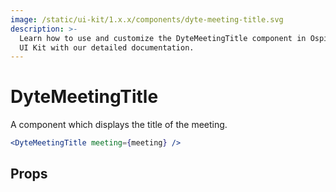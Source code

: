 ```yaml
---
image: /static/ui-kit/1.x.x/components/dyte-meeting-title.svg
description: >-
  Learn how to use and customize the DyteMeetingTitle component in Ospi's React
  UI Kit with our detailed documentation.
---
```


# DyteMeetingTitle

A component which displays the title of the meeting.

```jsx live
<DyteMeetingTitle meeting={meeting} />
```

## Props

<PropsTable of="dyte-meeting-title" />

<head>
  <title>React UI Kit DyteMeetingTitle</title>
</head>

